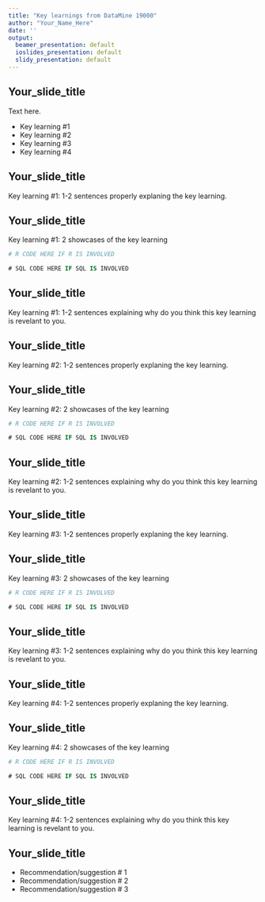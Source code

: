 ```yaml
---
title: "Key learnings from DataMine 19000"
author: "Your_Name_Here"
date: ''
output:
  beamer_presentation: default
  ioslides_presentation: default
  slidy_presentation: default
---
```


## Your_slide_title

Text here.

- Key learning #1
- Key learning #2
- Key learning #3
- Key learning #4

## Your_slide_title

Key learning #1: 1-2 sentences properly explaning the key learning.

## Your_slide_title

Key learning #1: 2 showcases of the key learning

```r
# R CODE HERE IF R IS INVOLVED
```

```sql
# SQL CODE HERE IF SQL IS INVOLVED
```

## Your_slide_title

Key learning #1: 1-2 sentences explaining why do you think this key learning is revelant to you.

## Your_slide_title

Key learning #2: 1-2 sentences properly explaning the key learning.

## Your_slide_title

Key learning #2: 2 showcases of the key learning

```r
# R CODE HERE IF R IS INVOLVED
```

```sql
# SQL CODE HERE IF SQL IS INVOLVED
```

## Your_slide_title

Key learning #2: 1-2 sentences explaining why do you think this key learning is revelant to you.

## Your_slide_title

Key learning #3: 1-2 sentences properly explaning the key learning.

## Your_slide_title

Key learning #3: 2 showcases of the key learning

```r
# R CODE HERE IF R IS INVOLVED
```

```sql
# SQL CODE HERE IF SQL IS INVOLVED
```

## Your_slide_title

Key learning #3: 1-2 sentences explaining why do you think this key learning is revelant to you.

## Your_slide_title

Key learning #4: 1-2 sentences properly explaning the key learning.

## Your_slide_title

Key learning #4: 2 showcases of the key learning

```r
# R CODE HERE IF R IS INVOLVED
```

```sql
# SQL CODE HERE IF SQL IS INVOLVED
```

## Your_slide_title

Key learning #4: 1-2 sentences explaining why do you think this key learning is revelant to you.

## Your_slide_title

- Recommendation/suggestion # 1
- Recommendation/suggestion # 2
- Recommendation/suggestion # 3
